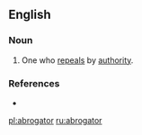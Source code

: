 ==English==
===Noun===
{{en-noun}}
#One who [[repeals]] by [[authority]].

===References===
*{{R:Webster 1913}}


[[pl:abrogator]]
[[ru:abrogator]]